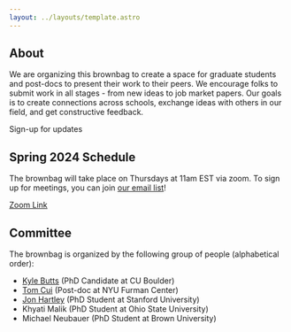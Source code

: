 ```yaml
---
layout: ../layouts/template.astro
---
```


<Splash />

## About

We are organizing this brownbag to create a space for graduate students and post-docs to present their work to their peers. We encourage folks to submit work in all stages - from new ideas to job market papers. Our goals is to create connections across schools, exchange ideas with others in our field, and get constructive feedback.

<LinkArrow href="http://eepurl.com/idlgwP">Sign-up for updates</LinkArrow>

## Spring 2024 Schedule

The brownbag will take place on Thursdays at 11am EST via zoom. To sign up for meetings, you can join <a class='text-alice-500 underline' href="http://eepurl.com/idlgwP">our email list</a>! 

<a class='text-alice-500 underline' href='https://us02web.zoom.us/j/83586103571?pwd=MU9kbkUxbnBibFhMdkZ6SnlNcEtwUT09'>Zoom Link</a>


<WorkshopItem
  day = "2024-02-15"
  paper = "Your Room is Ready: Tourism and Urban Revival"
  paper_href = ""
  presenter = "Alberto Hidalgo"
  presenter_href = ""
  type = "60 mins."
/>
<WorkshopItem
  day = "2024-02-22"
  paper = "Market Concentration, Labor Quality, and Efficiency: Evidence from Barriers in the Real Estate Industry"
  paper_href = ""
  presenter = "Jeanna Kenney"
  presenter_href = ""
  type = "60 mins."
/>
<WorkshopItem
  day = "2024-02-29"
  paper = "The Effects of Public Eviction Records on Low-Income Households"
  paper_href = ""
  presenter = "Alison Lodermeier"
  presenter_href = ""
  type = "30 mins."
/>
<WorkshopItem
  day = "2024-02-29"
  paper = "Difference-in-differences via Common Correlated Effects"
  paper_href = ""
  presenter = "Kyle Butts"
  presenter_href = ""
  type = "30 mins."
/>
<WorkshopItem
  day = "2024-03-07"
  paper = "Working From Home and the Centrality Premium: Implications for Business Districts"
  paper_href = ""
  presenter = "Olivier Denagiscarde"
  presenter_href = ""
  type = "60 mins."
/>
<WorkshopItem
  day = "2024-03-14"
  paper = "Quantifying the Welfare Impacts of Gentrification on Incumbent Renters"
  paper_href = ""
  presenter = "Robert French"
  presenter_href = ""
  type = "60 mins."
/>
<WorkshopItem
  day = "2024-04-04"
  paper = "The Political Economy of Congestion Pricing: Experimental Evidence from New York City"
  paper_href = ""
  presenter = "Natalie Yang"
  presenter_href = ""
  type = "60 mins."
/>
<WorkshopItem
  day = "2024-04-11"
  paper = "Speculative Demand Displacement: Evidence from the Korean Housing Market"
  paper_href = ""
  presenter = "Chanwool Kim"
  presenter_href = ""
  type = "30 mins."
/>
<WorkshopItem
  day = "2024-04-11"
  paper = "Local Economy, Housing Prices and Neighborhood Change"
  paper_href = ""
  presenter = "Giacomo Rosso"
  presenter_href = ""
  type = "30 mins."
/>
<WorkshopItem
  day = "2024-04-18"
  paper = "The Economic Footprint of Short-Term Rentals on local businesses: Evidence from Portugal"
  paper_href = ""
  presenter = "Francisco Nobre"
  presenter_href = ""
  type = "30 mins."
/>
<WorkshopItem
  day = "2024-04-18"
  paper = "Urban Planning as a Determinant of Labour Markets and Economic Growth: The Case of India"
  paper_href = ""
  presenter = "Harshita Agrawal"
  presenter_href = ""
  type = "30 mins."
/>
<WorkshopItem
  day = "2024-04-25"
  paper = "Inclusive but Concentrated: The impacts of Voluntary Inclusionary Zoning. Evidence from Los Angeles, California"
  paper_href = ""
  presenter = "Ignacio Aravena-Gonzalez"
  presenter_href = ""
  type = "60 mins."
/>


## Committee

The brownbag is organized by the following group of people (alphabetical order):

- [Kyle Butts](https://kylebutts.com/) (PhD Candidate at CU Boulder)
- [Tom Cui](https://www.tom-cui.com/) (Post-doc at NYU Furman Center)
- [Jon Hartley](http://www.jonathanhartley.net) (PhD Student at Stanford University)
- Khyati Malik (PhD Student at Ohio State University)
- Michael Neubauer (PhD Student at Brown University)


